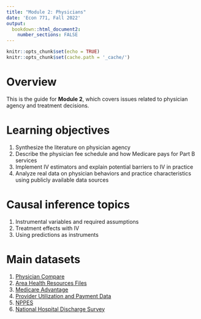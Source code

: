 ```yaml
---
title: "Module 2: Physicians"
date: 'Econ 771, Fall 2022'
output: 
  bookdown::html_document2:
    number_sections: FALSE
---
```


```r
knitr::opts_chunk$set(echo = TRUE)
knitr::opts_chunk$set(cache.path = '_cache/')
```

# Overview 
This is the guide for **Module 2**, which covers issues related to physician agency and treatment decisions.

# Learning objectives
1. Synthesize the literature on physician agency
2. Describe the physician fee schedule and how Medicare pays for Part B services
3. Implement IV estimators and explain potential barriers to IV in practice
4. Analyze real data on physician behaviors and practice characteristics using publicly available data sources


# Causal inference topics
1. Instrumental variables and required assumptions
2. Treatment effects with IV
3. Using predictions as instruments


# Main datasets
1. [Physician Compare](https://data.medicare.gov/data/physician-compare)
2. [Area Health Resources Files](https://data.hrsa.gov/topics/health-workforce/ahrf)
3. [Medicare Advantage](https://github.com/imccart/Medicare-Advantage)
4. [Provider Utilization and Payment Data](https://www.cms.gov/Research-Statistics-Data-and-Systems/Statistics-Trends-and-Reports/Medicare-Provider-Charge-Data/Physician-and-Other-Supplier)
5. [NPPES](https://www.cms.gov/Regulations-and-Guidance/Administrative-Simplification/NationalProvIdentStand/DataDissemination)
6. [National Hospital Discharge Survey](https://www.cdc.gov/nchs/nhds/index.htm)
